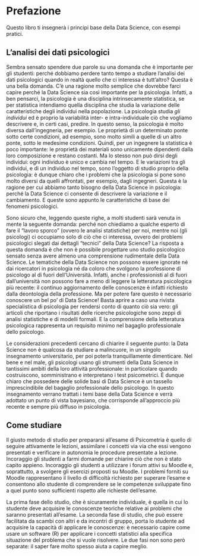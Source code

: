 # Prefazione {.unnumbered}

Questo libro ti insegnerà i principi base della Data Science, con esempi pratici.

## L'analisi dei dati psicologici {.unnumbered}

Sembra sensato spendere due parole su una domanda che è importante per gli studenti: perché dobbiamo perdere tanto tempo a studiare l'analisi dei dati psicologici quando in realtà quello che ci interessa è tutt'altro? Questa è una bella domanda. C'è una ragione molto semplice che dovrebbe farci capire perché la Data Science sia così importante per la psicologia. Infatti, a ben pensarci, la psicologia è una disciplina intrinsecamente statistica, se per statistica intendiamo quella disciplina che studia la variazione delle caratteristiche degli individui nella popolazione. La psicologia studia *gli individui* ed è proprio la variabilità inter- e intra-individuale ciò che vogliamo descrivere e, in certi casi, predire. In questo senso, la psicologia è molto diversa dall'ingegneria, per esempio. Le proprietà di un determinato ponte sotto certe condizioni, ad esempio, sono molto simili a quelle di un altro ponte, sotto le medesime condizioni. Quindi, per un ingegnere la statistica è poco importante: le proprietà dei materiali sono unicamente dipendenti dalla loro composizione e restano costanti. Ma lo stesso non può dirsi degli individui: ogni individuo è unico e cambia nel tempo. E le variazioni tra gli individui, e di un individuo nel tempo, sono l'oggetto di studio proprio della psicologia: è dunque chiaro che i problemi che la psicologia si pone sono molto diversi da quelli affrontati, per esempio, dagli ingegneri. Questa è la ragione per cui abbiamo tanto bisogno della Data Science in psicologia: perché la Data Science ci consente di descrivere la variazione e il cambiamento. E queste sono appunto le caratteristiche di base dei fenomeni psicologici.

Sono sicuro che, leggendo queste righe, a molti studenti sarà venuta in mente la seguente domanda: perché non chiediamo a qualche esperto di fare il "lavoro sporco" (ovvero le analisi statistiche) per noi, mentre noi (gli psicologi) ci occupiamo solo di ciò che ci interessa, ovvero dei problemi psicologici slegati dai dettagli "tecnici" della Data Science? La risposta a questa domanda è che non è possibile progettare uno studio psicologico sensato senza avere almeno una comprensione rudimentale della Data Science. Le tematiche della Data Science non possono essere ignorate né dai ricercatori in psicologia né da coloro che svolgono la professione di psicologo al di fuori dell'Università. Infatti, anche i professionisti al di fuori dall'università non possono fare a meno di leggere la letteratura psicologica più recente: il continuo aggiornamento delle conoscenze è infatti richiesto dalla deontologia della professione. Ma per potere fare questo è necessario conoscere un bel po' di Data Science! Basta aprire a caso una rivista specialistica di psicologia per rendersi conto di quanto ciò sia vero: gli articoli che riportano i risultati delle ricerche psicologiche sono zeppi di analisi statistiche e di modelli formali. E la comprensione della letteratura psicologica rappresenta un requisito minimo nel bagaglio professionale dello psicologo.

Le considerazioni precedenti cercano di chiarire il seguente punto: la Data Science non è qualcosa da studiare a malincuore, in un singolo insegnamento universitario, per poi poterla tranquillamente dimenticare. Nel bene e nel male, gli psicologi usano gli strumenti della Data Science in tantissimi ambiti della loro attività professionale: in particolare quando costruiscono, somministrano e interpretano i test psicometrici. È dunque chiaro che possedere delle solide basi di Data Science è un tassello imprescindibile del bagaglio professionale dello psicologo. In questo insegnamento verrano trattati i temi base della Data Science e verrà adottato un punto di vista bayesiano, che corrisponde all'approccio più recente e sempre più diffuso in psicologia.

## Come studiare {.unnumbered}

Il giusto metodo di studio per prepararsi all'esame di Psicometria è quello di seguire attivamente le lezioni, assimilare i concetti via via che essi vengono presentati e verificare in autonomia le procedure presentate a lezione. Incoraggio gli studenti a farmi domande per chiarire ciò che non è stato capito appieno. Incoraggio gli studenti a utilizzare i forum attivi su Moodle e, soprattutto, a svolgere gli esercizi proposti su Moodle. I problemi forniti su Moodle rappresentano il livello di difficoltà richiesto per superare l'esame e consentono allo studente di comprendere se le competenze sviluppate fino a quel punto sono sufficienti rispetto alle richieste dell'esame.

La prima fase dello studio, che è sicuramente individuale, è quella in cui lo studente deve acquisire le conoscenze teoriche relative ai problemi che saranno presentati all'esame. La seconda fase di studio, che può essere facilitata da scambi con altri e da incontri di gruppo, porta lo studente ad acquisire la capacità di applicare le conoscenze: è necessario capire come usare un software ($\textsf{R}$) per applicare i concetti statistici alla specifica situazione del problema che si vuole risolvere. Le due fasi non sono però separate: il saper fare molto spesso aiuta a capire meglio.

<!-- This book will teach you how to program in R. You'll go from loading data to writing your own functions (which will outperform the functions of other R users). But this is not a typical introduction to R. I want to help you become a data scientist, as well as a computer scientist, so this book will focus on the programming skills that are most related to data science. -->

<!-- The chapters in the book are arranged according to three practical projects--given that they're fairly substantial projects, they span multiple chapters. I chose these projects for two reasons. First, they cover the breadth of the R language. You will learn how to load data, assemble and disassemble data objects, navigate R's environment system, write your own functions, and use all of R's programming tools, such as `if else` statements, for loops, S3 classes, R's package system, and R's debugging tools. The projects will also teach you how to write vectorized R code, a style of lightning-fast code that takes advantage of all of the things R does best. -->

<!-- But, more importantly, the projects will teach you how to solve the logistical problems of data science---and there are many logistical problems. When you work with data, you will need to store, retrieve, and manipulate large sets of values without introducing errors. As you work through the book, I will teach you not just how to program with R, but how to use the programming skills to support your work as a data scientist. -->

<!-- Not every programmer needs to be a data scientist, so not every programmer will find this book useful. You will find this book helpful if you're in one of the following categories: -->

<!-- -   You already use R as a statistical tool, but you would like to learn how to write your own functions and simulations with R. -->

<!-- -   You would like to teach yourself how to program, and you see the sense of learning a language related to data science. -->

<!-- One of the biggest surprises in this book is that I do not cover traditional applications of R, such as models and graphs; instead, I treat R purely as a programming language. Why this narrow focus? R is designed to be a tool that helps scientists analyze data. It has many excellent functions that make plots and fit models to data. As a result, many statisticians learn to use R as if it were a piece of software---they learn which functions do what they want, and they ignore the rest. -->

<!-- This is an understandable approach to learning R. Visualizing and modeling data are complicated skills that require a scientist's full attention. It takes expertise, judgement, and focus to extract reliable insights from a data set. I would not recommend that any data scientist distract herself with computer programming until she feels comfortable with the basic theory and practice of her craft. If you would like to learn the craft of data science, I recommend the book [R for Data Science](http://r4ds.had.co.nz/), my companion volume to this book, co-written with Hadley Wickham. -->

<!-- However, learning to program *should* be on every data scientist's to-do list. Knowing how to program will make you a more flexible analyst and augment your mastery of data science in every way. My favorite metaphor for describing this was introduced by Greg Snow on the R help mailing list in May 2006. Using functions in R is like riding a bus. *Writing* functions in R is like driving a car. -->

<!-- > Busses are very easy to use, you just need to know which bus to get on, where to get on, and where to get off (and you need to pay your fare). Cars, on the other hand, require much more work: you need to have some type of map or directions (even if the map is in your head), you need to put gas in every now and then, you need to know the rules of the road (have some type of drivers license). The big advantage of the car is that it can take you a bunch of places that the bus does not go and it is quicker for some trips that would require transferring between busses. -->

<!-- > -->

<!-- > Using this analogy, programs like SPSS are busses, easy to use for the standard things, but very frustrating if you want to do something that is not already preprogrammed. -->

<!-- > -->

<!-- > R is a 4-wheel drive SUV (though environmentally friendly) with a bike on the back, a kayak on top, good walking and running shoes in the passenger seat, and mountain climbing and spelunking gear in the back. -->

<!-- > -->

<!-- > R can take you anywhere you want to go if you take time to learn how to use the equipment, but that is going to take longer than learning where the bus stops are in SPSS. -->

<!-- > -->

<!-- > -- Greg Snow -->

<!-- Greg compares R to SPSS, but he assumes that you use the full powers of R; in other words, that you learn how to program in R. If you only use functions that preexist in R, you are using R like SPSS: it is a bus that can only take you to certain places. -->

<!-- This flexibility matters to data scientists. The exact details of a method or simulation will change from problem to problem. If you cannot build a method tailored to your situation, you may find yourself tempted to make unrealistic assumptions just so you can use an ill-suited method that already exists. -->

<!-- This book will help you make the leap from bus to car. I have written it for beginning programmers. I do not talk about the theory of computer science---there are no discussions of big `O()` and little `o()` in these pages. Nor do I get into advanced details such as the workings of *lazy evaluation*. These things are interesting if you think of computer science at the theoretical level, but they are a distraction when you first learn to program. -->

<!-- Instead, I teach you how to program in R with three concrete examples. These examples are short, easy to understand, and cover everything you need to know. -->

<!-- I have taught this material many times in my job as Master Instructor at RStudio. As a teacher, I have found that students learn abstract concepts much faster when they are illustrated by concrete examples. The examples have a second advantage, as well: they provide immediate practice. Learning to program is like learning to speak another language---you progress faster when you practice. In fact, learning to program *is* learning to speak another language. You will get the best results if you follow along with the examples in the book and experiment whenever an idea strikes you. -->

<!-- The book is a companion to [R for Data Science](http://r4ds.had.co.nz/). In that book, Hadley Wickham and I explain how to use R to make plots, model data, and write reports. That book teaches these tasks as data-science skills, which require judgement and expertise---not as programming exercises, which they also are. This book will teach you how to program in R. It does not assume that you have mastered the data-science skills taught in *R for Data Science* (nor that you ever intend to). However, this skill set amplifies that one. And if you master both, you will be a powerful, computer-augmented data scientist, fit to command a high salary and influence scientific dialogue. -->

<!-- ## Conventions Used in This Book -->

<!-- The following typographical conventions are used in this book: -->

<!-- *Italic*:: Indicates new terms, URLs, email addresses, filenames, and file extensions. -->

<!-- `Constant width`:: Used for program listings, as well as within paragraphs to refer to program elements such as variable or function names, databases, data types, environment variables, statements, and keywords. -->

<!-- **`Constant width bold`**:: Shows commands or other text that should be typed literally by the user. -->

<!-- *`Constant width italic`*:: Shows text that should be replaced with user-supplied values or by values determined by context. -->

<!-- To comment or ask technical questions about this book, please file an issue at [github.com/rstudio-education/hopr](https://github.com/rstudio-education/hopr). -->

<!-- ## Acknowledgments -->

<!-- Many excellent people have helped me write this book, from my two editors, Courtney Nash and Julie Steele, to the rest of the O'Reilly team, who designed, proofread, and indexed the book. Also, Greg Snow generously let me quote him in this preface. I offer them all my heartfelt thanks. -->

<!-- I would also like to thank Hadley Wickham, who has shaped the way I think about and teach R. Many of the ideas in this book come from Statistics 405, a course that I helped Hadley teach when I was a PhD student at Rice University. -->

<!-- Further ideas came from the students and teachers of Introduction to Data Science with R, a workshop that I teach on behalf of RStudio. Thank you to all of you. I'd like to offer special thanks to my teaching assistants Josh Paulson, Winston Chang, Jaime Ramos, Jay Emerson, and Vivian Zhang. -->

<!-- Thank you also to JJ Allaire and the rest of my colleagues at RStudio who provide the RStudio IDE, a tool that makes it much easier to use, teach, and write about R. -->

<!-- Finally, I would like to thank my wife, Kristin, for her support and understanding while I wrote this book. -->
